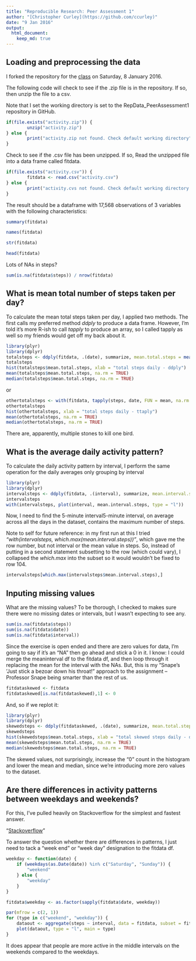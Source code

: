 ```yaml
---
title: "Reproducible Research: Peer Assessment 1"
author: "[Christopher Curley](https://github.com/ccurley)"
date: "9 Jan 2016"
output: 
  html_document:
    keep_md: true
---
```


## Loading and preprocessing the data
I forked the repository for the [class](https://github.com/rdpeng/RepData_PeerAssessment1) on Saturday, 8 January 2016.

The following code will check to see if the .zip file is in the repository. If so, then unzip the file to a csv. 

Note that I set the working directory is set to the RepData_PeerAssessment1 repository in GitHub.

```r
if(file.exists("activity.zip")) {
        unzip("activity.zip")
} else {
        print("activity.zip not found. Check default working directory")
}
```
Check to see if the .csv file has been unzipped. If so, Read the unzipped file into a data frame called fitdata.

```r
if(file.exists("activity.csv")) {
        fitdata <- read.csv("activity.csv")
} else {
        print("activity.cvs not found. Check default working directory or unzip activity.zip")
}
```
The result should be a dataframe with 17,568 observations of 3 variables with the following characteristics:

```r
summary(fitdata)
```

```r
names(fitdata)
```

```r
str(fitdata)
```

```r
head(fitdata)
```

Lots of NAs in steps?

```r
sum(is.na(fitdata$steps)) / nrow(fitdata)
```

## What is mean total number of steps taken per day?
To calculate the mean total steps taken per day, I applied two methods. The first calls my preferred method *ddply* to produce a data frame. However, I'm told it's more R-ish to call *tapply* to produce an array, so I called tapply as well so my friends would get off my back about it.

```r
library(plyr)
library(dplyr)
totalsteps <- ddply(fitdata, .(date), summarize, mean.total.steps = mean(steps))
totalsteps
hist(totalsteps$mean.total.steps, xlab = "total steps daily - ddply")
mean(totalsteps$mean.total.steps, na.rm = TRUE)
median(totalsteps$mean.total.steps, na.rm = TRUE)
```
 
or

```r
othertotalsteps <- with(fitdata, tapply(steps, date, FUN = mean, na.rm = FALSE))
othertotalsteps
hist(othertotalsteps, xlab = "total steps daily - ttaply")
mean(othertotalsteps, na.rm = TRUE)
median(othertotalsteps, na.rm = TRUE)
```

There are, apparently, multiple stones to kill one bird.

## What is the average daily activity pattern?
To calculate the daily activity pattern by interval, I perform the same operation for the daily averages only grouping by interval
```r
library(plyr)
library(dplyr)
intervalsteps <- ddply(fitdata, .(interval), summarize, mean.interval.steps = mean(steps, na.rm = TRUE))
intervalsteps
with(intervalsteps, plot(interval, mean.interval.steps, type = "l"))
```

Now, I need to find the 5-minute interval5-minute interval, on average across all the days in the dataset, contains the maximum number of steps. 

Note to self for future reference: in my first run at this I tried *"with(intervalsteps, which.max(mean.interval.steps))"*, which gave me the row number, but not interval or the mean value in steps. So, instead of putting in a second statement subsetting to the row (which could vary), I collapsed the *which.max* into the subset so it would wouldn't be fixed to row 104.


```r
intervalsteps[which.max(intervalsteps$mean.interval.steps),]
```

## Inputing missing values
What are the missing values? To be thorough, I checked to makes sure there were no missing dates or intervals, but I wasn't expecting to see any.

```r
sum(is.na(fitdata$steps))
sum(is.na(fitdata$date))
sum(is.na(fitdata$interval))
```

Since the exercise is open ended and there are zero values for data, I'm going to say if it's an "NA" then go ahead and stick a 0 in it. I know: I could merge the meaninterval df to the fitdata df, and then loop through it replacing the mean for the interval with the NAs. But, this is my "Snape's 'Just stick a bezoar down his throat!" approach to the assignment -- Professor Snape being smarter than the rest of us.

```r
fitdataskewed <- fitdata
fitdataskewed[is.na(fitdataskewed),1] <- 0
```

And, so if we replot it:

```r
library(plyr)
library(dplyr)
skewedsteps <- ddply(fitdataskewed, .(date), summarize, mean.total.steps = mean(steps))
skewedsteps
hist(skewedsteps$mean.total.steps, xlab = "total skewed steps daily - ddply")
mean(skewedsteps$mean.total.steps, na.rm = TRUE)
median(skewedsteps$mean.total.steps, na.rm = TRUE)
```

The skewed values, not surprisingly, increase the "0" count in the histogram and lower the mean and median, since we're introducing more zero values to the dataset.


## Are there differences in activity patterns between weekdays and weekends?
For this, I've pulled heavily on Stackoverflow for the simplest and fastest answer.  

"[Stackoverflow](http://stackoverflow.com/questions/33104456/divide-time-series-data-into-weekday-and-weekend-datasets-using-r)"

To answer the question whether there are differences in patterns, I just need to tack a "week end" or "week day" designation to the fitdata df.  

```r
weekday <- function(date) {
    if (weekdays(as.Date(date)) %in% c("Saturday", "Sunday")) {
        "weekend"
    } else {
        "weekday"
    }
}

fitdata$weekday <- as.factor(sapply(fitdata$date, weekday))

par(mfrow = c(2, 1))
for (type in c("weekend", "weekday")) {
    dataout <- aggregate(steps ~ interval, data = fitdata, subset = fitdata$weekday == type, FUN = mean)
    plot(dataout, type = "l", main = type)
}
```
It does appear that people are more active in the middle intervals on the weekends compared to the weekdays.